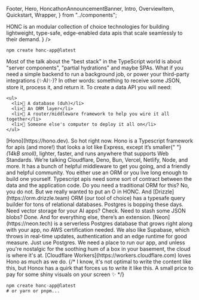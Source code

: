   Footer,
  Hero,
  HoncathonAnnouncementBanner,
  Intro,
  OverviewItem,
  Quickstart,
  Wrapper,
} from "../components";

<HoncathonAnnouncementBanner />

<Nav />

<main>
<Hero
  quote="It's 2024, I'm building a data API and I'm using TypeScript. What do I use?"
  citation={
    <>
      <abbr>HONC</abbr> is an modular collection of choice technologies for
      building lightweight, type-safe, edge-enabled data apis that scale
      seamlessly to their demand.
    </>
  }
/>

<Wrapper narrow>
  <GetStarted title="TL;DR">

```shell
npm create honc-app@latest
```

  </GetStarted>
</Wrapper>

<Intro>
  <p>
    Most of the talk about the "best stack" in the TypeScript world is about
    "server components", "partial hydrations" and maybe SPAs. What if you need
    a simple backend to run a background job, or power your third-party
    integrations (✨AI✨)? In other words: something to receive some JSON,
    store it, process it, and return it. To create a data API you will need:

    <ul>
      <li>🪿 A database (duh)</li>
      <li>🪿 An ORM layer</li>
      <li>🪿 A router/middleware framework to help you wire it all together</li>
      <li>🪿 Someone else's computer to deploy it all on</li>
    </ul>

  </p>
</Intro>

<Overview title="Overview">
  <OverviewItem title="Hono" iconType="hono">
    [Hono](https://hono.dev). So hot right now. Hono is a Typescript framework
    for apis (and more!) that looks a lot like Express, except it’s smaller{" "}
    <i>(14kB smoll)</i>, lighter, faster, and runs anywhere that supports Web
    Standards. We’re talking Cloudflare, Deno, Bun, Vercel, Netlify, Node, and
    more. It has a bunch of helpful middleware to get you going, and a friendly
    and helpful community.
  </OverviewItem>
  <OverviewItem title="ORM (Drizzle)" iconType="orm">
    You either use an ORM or you live long enough to build one yourself.
    Typescript apis need some sort of contract between the data and the
    application code. Do you need a traditional ORM for this? No, you do not.
    But we really wanted to put an O in HONC. And
    [Drizzle](https://orm.drizzle.team) ORM (our tool of choice) has a typesafe
    query builder for tons of relational databases.
  </OverviewItem>
  <OverviewItem title="Neon" iconType="db">
    Postgres is bopping these days. Need vector storage for your AI apps? Check.
    Need to stash some JSON blobs? Done. And for everything else, there’s an
    extension. [Neon](https://neon.tech) is a serverless Postgres database that
    grows right along with your app, no AWS certification needed. We also like
    Supabase, which throws in real-time updates, authentication and an edge
    runtime for good measure. Just use Postgres.
  </OverviewItem>
  <OverviewItem title="Cloud (Cloudflare)" iconType="cloud">
    We need a place to run our app, and unless you're nostalgic for the soothing
    hum of a box in your basement, the cloud is where it's at. [Cloudflare
    Workers](https://workers.cloudflare.com) loves Hono as much as we do.
  </OverviewItem>
</Overview>

<Wrapper>
  {/*
    I know, it's not optimal to write the content like this, but Honox has a
    quirk that forces us to write it like this. A small price to pay for some
    shiny visuals on your screen ✨
  */}
  <Bento
    title="Examples"
    content={[
      {
        title: "Retrieval Augmented Goose",
        description:
          "Build your own AI search engine. With great goose intelligence comes great responsibility.",
        githubUrl:
          "https://github.com/fiberplane/create-honc-app/tree/main/examples/cf-retrieval-augmented-goose",
        tutorialUrl:
          "https://dev.to/fiberplane/retrieval-augmented-geese-semantic-search-with-the-honc-1e5h",
      },
      {
        title: "Strava calories converter",
        description:
          "Using webhooks, convert Strava activities to calories. Watch those calogeese fly off!",
        githubUrl:
          "https://github.com/fiberplane/create-honc-app/tree/main/examples/webhook-strava-calories-converter",
      },
      {
        title: "The Honcanator",
        description: "Generate images of geese. Rest assured, you'll be back.",
        githubUrl:
          "https://github.com/fiberplane/create-honc-app/tree/main/examples/honcanator",
        tutorialUrl:
          "https://dev.to/fiberplane/building-honcanator-the-ai-goose-generator-43gn",
      },
      {
        title: "Agitated goose PR reviewer",
        description:
          "Have a goose judging your GitHub pull requests. Warning: you might get bamgoosled!",
        githubUrl:
          "https://github.com/fiberplane/create-honc-app/tree/main/examples/goose-review-bot",
      },
    ]}
  />
</Wrapper>

<Wrapper>
  <Quickstart title="Quickstart">

```shell
npm create honc-app@latest
# or yarn or pnpm...
```

  </Quickstart>
</Wrapper>
</main>

<Footer />

